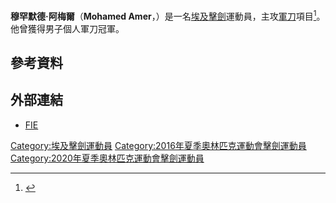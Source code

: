 {{Infobox fencer
| name           = 穆罕默德·阿梅爾<br />''Mohamed Amer''
| image          = 
| imagesize      = 
| caption        = 
| birth_name     = 
| fullname       = 
| nickname       = 
| nationality    = 
| residence      = 
| birth_date     = {{birth date and age|1997|12|18|df=yes}}
| birth_place    = 
| death_date     = 
| death_place    = 
| height         = {{height|m=1.75}}
| weight         = {{weight|kg=62}}
| sport          = [[擊劍|擊劍]]
| weapon         = [[軍刀_(擊劍)|軍刀]] 
| hand           = 右手
| country        = {{EGY}}
| fieranking     = [http://fie.org/fencers/fencer/31118 現在排名]
| medaltemplates = 
{{MedalSport|男子[[擊劍|擊劍]]}}
{{MedalCountry|{{EGY}}}}
{{MedalCompetition|[[非洲擊劍錦標賽|非洲擊劍錦標賽]]}}
{{MedalGold|[[2015年非洲擊劍錦標賽|2015年 開羅]]|個人軍刀}}
{{MedalGold|[[2015年非洲擊劍錦標賽|2015年 開羅]]|團體軍刀}}
{{MedalCompetition|[[世界青少年擊劍錦標賽|世界青少年擊劍錦標賽]]}}
{{MedalBronze|[[2015年世界青少年擊劍錦標賽|2015年 塔什干]]|個人軍刀}}
{{MedalCompetition|[[非洲青少年擊劍錦標賽|非洲青少年擊劍錦標賽]]}}
{{MedalGold|[[2014年非洲青少年擊劍錦標賽|2014年 開羅]]|個人軍刀}}
{{MedalSilver|[[2016年非洲青少年擊劍錦標賽|2016年 巴馬科]]|個人軍刀}}
| show-medals    = yes
}}
'''穆罕默德·阿梅爾'''（'''Mohamed Amer'''，{{bd|1997年|12月18日|catIdx=Amer, Mohamed}}）是一名[[埃及|埃及]][[擊劍|擊劍]]運動員，主攻[[軍刀_(擊劍)|軍刀]]項目<ref>{{cite web|url=http://fie.org/fencers/fencer/31118 |title=Mohamed Amer |publisher=FIE |date=2016-05-10 |accessdate=2016-05-10 }}</ref>。他曾獲得{{link-en|非洲擊劍錦標賽|African Fencing Championships}}男子個人軍刀冠軍。

== 參考資料 ==
{{Reflist}}

== 外部連結 ==
* [http://fie.org/fencers/fencer/31118 FIE]

{{Egypt-stub}}

{{DEFAULTSORT:Amer, Mohamed}}
[[Category:埃及擊劍運動員|Category:埃及擊劍運動員]]
[[Category:2016年夏季奧林匹克運動會擊劍運動員|Category:2016年夏季奧林匹克運動會擊劍運動員]]
[[Category:2020年夏季奧林匹克運動會擊劍運動員|Category:2020年夏季奧林匹克運動會擊劍運動員]]